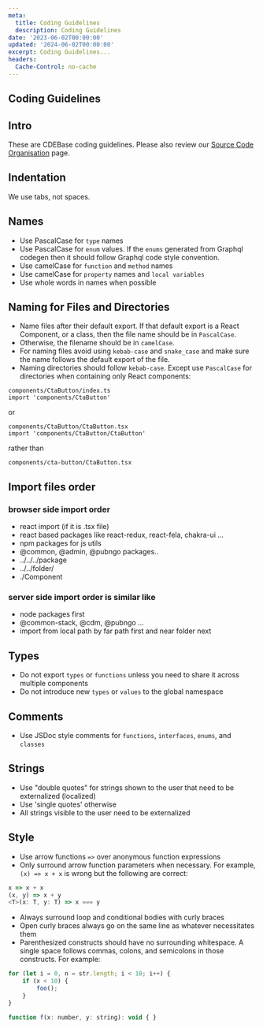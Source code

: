 ```yaml
---
meta:
  title: Coding Guidelines
  description: Coding Guidelines
date: '2023-06-02T00:00:00'
updated: '2024-06-02T00:00:00'
excerpt: Coding Guidelines...
headers:
  Cache-Control: no-cache
---
```


## Coding Guidelines


## Intro

These are CDEBase coding guidelines. Please also review our [Source Code Organisation](./source-code-organization.md) page.

## Indentation
We use tabs, not spaces.

## Names
* Use PascalCase for `type` names
* Use PascalCase for `enum` values. If the `enums` generated from Graphql codegen then it should follow Graphql code style convention.
* Use camelCase for `function` and `method` names
* Use camelCase for `property` names and `local variables`
* Use whole words in names when possible

## Naming for Files and Directories
* Name files after their default export. If that default export is a React Component, or a class, then the file name should be in `PascalCase`.
* Otherwise, the filename should be in `camelCase`.
* For naming files avoid using `kebab-case` and `snake_case` and make sure the name follows the default export of the file.
* Naming directories should follow `kebab-case`. Except use `PascalCase` for directories when containing only React components:

```
components/CtaButton/index.ts
import 'components/CtaButton'
```

or

```
components/CtaButton/CtaButton.tsx
import 'components/CtaButton/CtaButton'
```
rather than

```
components/cta-button/CtaButton.tsx
```

## Import files order
### browser side import order
- react import (if it is .tsx file)
- react based packages like react-redux, react-fela, chakra-ui ...
- npm packages for js utils
- @common, @admin, @pubngo packages..
- ../../../package
- ../../folder/
- ./Component

### server side import order is similar like
- node packages first
- @common-stack, @cdm, @pubngo ...
- import from local path by far path first and near folder next

## Types
* Do not export `types` or `functions` unless you need to share it across multiple components
* Do not introduce new `types` or `values` to the global namespace

## Comments
* Use JSDoc style comments for `functions`, `interfaces`, `enums`, and `classes`

## Strings
* Use "double quotes" for strings shown to the user that need to be externalized (localized)
* Use 'single quotes' otherwise
* All strings visible to the user need to be externalized

## Style
* Use arrow functions `=>` over anonymous function expressions
* Only surround arrow function parameters when necessary. For example, `(x) => x + x` is wrong but the following are correct:

```javascript
x => x + x
(x, y) => x + y
<T>(x: T, y: T) => x === y
```

* Always surround loop and conditional bodies with curly braces
* Open curly braces always go on the same line as whatever necessitates them
* Parenthesized constructs should have no surrounding whitespace. A single space follows commas, colons, and semicolons in those constructs. For example:

```javascript
for (let i = 0, n = str.length; i < 10; i++) {
    if (x < 10) {
        foo();
    }
}

function f(x: number, y: string): void { }
```
